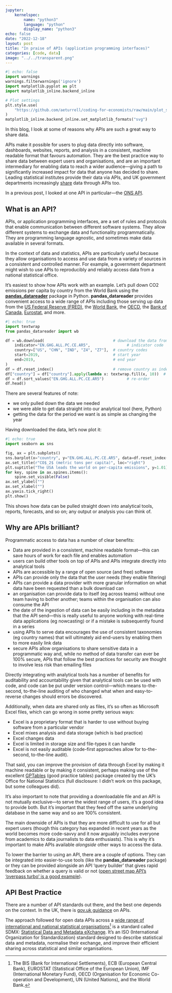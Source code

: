 ```yaml
---
jupyter:
    kernelspec:
        name: "python3"
        language: "python"
        display_name: "python3"
echo: false
date: "2022-12-18"
layout: post
title: "In praise of APIs (application programming interfaces)"
categories: [code, data]
image: "../../transparent.png"
---
```


```python
#| echo: false
import warnings
warnings.filterwarnings('ignore')
import matplotlib.pyplot as plt
import matplotlib_inline.backend_inline

# Plot settings
plt.style.use(
    "https://github.com/aeturrell/coding-for-economists/raw/main/plot_style.txt"
)
matplotlib_inline.backend_inline.set_matplotlib_formats("svg")

```

In this blog, I look at some of reasons why APIs are such a great way to share data.

APIs make it possible for users to plug data directly into software, dashboards, websites, reports, and analysis in a consistent, machine readable format that favours automation. They are the best practice way to share data between expert users and organisations, and are an important intermediary for enabling data to reach a wider audience—giving a path to significantly increased impact for data that anyone has decided to share. Leading statistical institutes provide their data via APIs, and UK government departments increasingly [share](https://www.api.gov.uk/#uk-government-apis) data through APIs too.

In a previous post, I looked at one API in particular—the [ONS API](../ons-api/index.md).

## What is an API?

APIs, or application programming interfaces, are a set of rules and protocols that enable communication between different software systems. They allow different systems to exchange data and functionality programmatically. They are programming language agnostic, and sometimes make data available in several formats.

In the context of data and statistics, APIs are particularly useful because they allow organisations to access and use data from a variety of sources in a consistent and controlled manner. For example, a government department might wish to use APIs to reproducibly and reliably access data from a national statistical office.

It's easiest to show how APIs work with an example. Let's pull down CO2 emissions per capita by country from the World Bank using the [**pandas_datareader**](https://pandas-datareader.readthedocs.io/) package in Python. **pandas_datareader** provides convenient access to a wide range of APIs including those serving up data from the [US Federal Reserve (FRED)](https://fred.stlouisfed.org/docs/api/fred/), the [World Bank](https://datahelpdesk.worldbank.org/knowledgebase/articles/889392-about-the-indicators-api-documentation), the [OECD](https://data.oecd.org/api/), the [Bank of Canada](https://www.bankofcanada.ca/valet/docs), [Eurostat](https://ec.europa.eu/eurostat/data/web-services), and more.

```python
#| echo: true
import textwrap
from pandas_datareader import wb

df = wb.download(                              # download the data from the world bank
    indicator="EN.GHG.ALL.PC.CE.AR5",                # indicator code
    country=["US", "CHN", "IND", "Z4", "Z7"],  # country codes
    start=2019,                                # start year
    end=2019,                                  # end year
)
df = df.reset_index()                          # remove country as index
df["country"] = df["country"].apply(lambda x: textwrap.fill(x, 10))  # wrap long names
df = df.sort_values("EN.GHG.ALL.PC.CE.AR5")          # re-order
df.head()
```

There are several features of note:

- we only pulled down the data we needed
- we were able to get data straight into our analytical tool (here, Python)
- getting the data for the period we want is as simple as changing the year

Having downloaded the data, let's now plot it:

```python
#| echo: true
import seaborn as sns

fig, ax = plt.subplots()
sns.barplot(x="country", y="EN.GHG.ALL.PC.CE.AR5", data=df.reset_index(), ax=ax)
ax.set_title(r"CO$_2$ (metric tons per capita)", loc="right")
plt.suptitle("The USA leads the world on per-capita emissions", y=1.01)
for key, spine in ax.spines.items():
    spine.set_visible(False)
ax.set_ylabel("")
ax.set_xlabel("")
ax.yaxis.tick_right()
plt.show()
```

This shows how data can be pulled straight down into analytical tools, reports, forecasts, and so on; any output or analysis you can think of.

## Why are APIs brilliant?

Programmatic access to data has a number of clear benefits:

- Data are provided in a consistent, machine readable format—this can save hours of work for each file and enables automation
- users can build other tools on top of APIs and APIs integrate directly into analytical tools
- APIs are accessible by a range of open source (and free) software
- APIs can provide only the data that the user needs (they enable filtering)
- APIs can provide a data provider with more granular information on what data have been requested than a bulk download can
- an organisation can provide data to itself (eg across teams) without one team having to bother another; teams within the organisation can also consume the API
- the date of the ingestion of data can be easily including in the metadata that the API send—this is really useful to anyone working with real-time data applications (eg nowcasting) or if a mistake is subsequently found in a series
- using APIs to serve data encourages the use of consistent taxonomies (eg country names) that will ultimately aid end-users by enabling them to more easily link data
- secure APIs allow organisations to share sensitive data in a programmatic way and, while no method of data transfer can ever be 100% secure, APIs that follow the best practices for security are thought to involve less risk than emailing files

Directly integrating with analytical tools has a number of benefits for auditability and accountability given that analytical tools can be used with code, and code can be put under version control—which means to-the-second, to-the-line auditing of who changed what when and easy-to-reverse changes should errors be discovered.

Additionally, when data are shared only as files, it's so often as Microsoft Excel files, which can go wrong in some pretty serious ways:

- Excel is a proprietary format that is harder to use without buying software from a particular vendor
- Excel mixes analysis and data storage (which is bad practice)
- Excel changes data
- Excel is limited in storage size and file-types it can handle
- Excel is not easily auditable (code-first approaches allow for to-the-second, to-the-line audit).

That said, you can improve the provision of data through Excel by making it machine readable or by making it consistent, perhaps making use of the excellent [GPTables](https://gptables.readthedocs.io/) (good practice tables) package created by the UK's Office for National Statistics (full disclosure: I didn't work on this package, but some colleagues did).

It's also important to note that providing a downloadable file and an API is not mutually exclusive—to serve the widest range of users, it's a good idea to provide both. But it's important that they feed off the same underlying database in the same way and so are 100% consistent.

The main downside of APIs is that they are more difficult to use for all but expert users (though this category has expanded in recent years as the world becomes more code-savvy and it now arguably includes everyone from academics to data journalists to data enthusiasts). This is why it's important to make APIs available *alongside* other ways to access the data.

To lower the barrier to using an API, there are a couple of options. They can be integrated into easier-to-use tools (like the **pandas_datareader** package) or they can be provided alongside an API 'query builder' that gives rapid feedback on whether a query is valid or not ([open street map API's 'overpass turbo' is a good example](https://overpass-turbo.eu/)).

## API Best Practice

There are a number of API standards out there, and the best one depends on the context. In the UK, there is [gov.uk guidance](https://www.gov.uk/guidance/gds-api-technical-and-data-standards) on APIs.

The approach followed for open data APIs across a [wide range of international and national statistical organisations](https://sdmx.org/?page_id=2705)[^1] is a standard called SDMX: [Statistical Data and Metadata eXchange](https://sdmx.org/?page_id=2555). It's an ISO (International Organization for Standardization) standard designed to describe statistical data and metadata, normalise their exchange, and improve their efficient sharing across statistical and similar organisations.

[^1]: The BIS (Bank for International Settlements), ECB (European Central Bank), EUROSTAT (Statistical Office of the European Union), IMF (International Monetary Fund), OECD (Organisation for Economic Co-operation and Development), UN (United Nations), and the World Bank.

